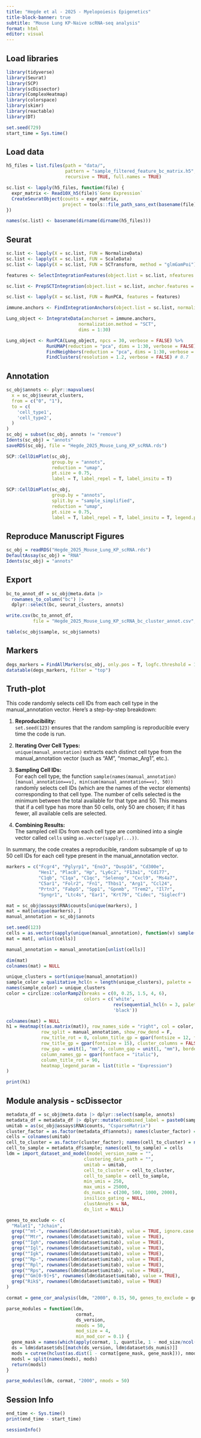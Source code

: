```yaml
---
title: "Hegde et al - 2025 - Myelopoiesis Epigenetics"
title-block-banner: true
subtitle: "Mouse Lung KP-Naive scRNA-seq analysis"
format: html
editor: visual
---
```


## Load libraries

```r
library(tidyverse)
library(Seurat)
library(SCP)
library(scDissector)
library(ComplexHeatmap)
library(colorspace)
library(skimr)
library(reactable)
library(DT)

set.seed(729)
start_time = Sys.time()
```

## Load data

```r
h5_files = list.files(path = "data/", 
                      pattern = "sample_filtered_feature_bc_matrix.h5", 
                      recursive = TRUE, full.names = TRUE)

sc.list <- lapply(h5_files, function(file) {
  expr_matrix <- Read10X_h5(file)$`Gene Expression`
  CreateSeuratObject(counts = expr_matrix, 
                     project = tools::file_path_sans_ext(basename(file)))
})

names(sc.list) <- basename(dirname(dirname(h5_files)))
```

## Seurat

```r
sc.list <- lapply(X = sc.list, FUN = NormalizeData)
sc.list <- lapply(X = sc.list, FUN = ScaleData)
sc.list <- lapply(X = sc.list, FUN = SCTransform, method = "glmGamPoi")

features <- SelectIntegrationFeatures(object.list = sc.list, nfeatures = 3000)

sc.list <- PrepSCTIntegration(object.list = sc.list, anchor.features = features)

sc.list <- lapply(X = sc.list, FUN = RunPCA, features = features)

immune.anchors <- FindIntegrationAnchors(object.list = sc.list, normalization.method = "SCT", anchor.features = features, dims = 1:30, reduction = "rpca", k.anchor = 20)

Lung_object <- IntegrateData(anchorset = immune.anchors, 
                           normalization.method = "SCT", 
                           dims = 1:30)

Lung_object <- RunPCA(Lung_object, npcs = 30, verbose = FALSE) %>%
               RunUMAP(reduction = "pca", dims = 1:30, verbose = FALSE) %>%
               FindNeighbors(reduction = "pca", dims = 1:30, verbose = FALSE) %>%
               FindClusters(resolution = 1.2, verbose = FALSE) # 0.7
```

## Annotation

```r
sc_obj$annots <- plyr::mapvalues(
  x = sc_obj$seurat_clusters,
  from = c("0", "1"),
  to = c(
    'cell_type1',
    'cell_type2',
  )
)
sc_obj = subset(sc_obj, annots != "remove")
Idents(sc_obj) = "annots"
saveRDS(sc_obj, file = "Hegde_2025_Mouse_Lung_KP_scRNA.rds")
```

```r
SCP::CellDimPlot(sc_obj, 
                 group.by = "annots", 
                 reduction = "umap", 
                 pt.size = 0.75, 
                 label = T, label_repel = T, label_insitu = T)
```

```r
SCP::CellDimPlot(sc_obj, 
                 group.by = "annots", 
                 split.by = "sample_simplified", 
                 reduction = "umap", 
                 pt.size = 0.75, 
                 label = T, label_repel = T, label_insitu = T, legend.position = "bottom")
```

## Reproduce Manuscript Figures

```r
sc_obj = readRDS("Hegde_2025_Mouse_Lung_KP_scRNA.rds")
DefaultAssay(sc_obj) = "RNA"
Idents(sc_obj) = "annots"
```

## Export

```r
bc_to_annot_df = sc_obj@meta.data |> 
  rownames_to_column("bc") |> 
  dplyr::select(bc, seurat_clusters, annots)

write.csv(bc_to_annot_df,
          file = "Hegde_2025_Mouse_Lung_KP_scRNA_bc_cluster_annot.csv", row.names = F)
```

```r
table(sc_obj$sample, sc_obj$annots)
```

## Markers

```r
degs_markers = FindAllMarkers(sc_obj, only.pos = T, logfc.threshold = 1, assay = "RNA")
datatable(degs_markers, filter = "top")
```

## Truth-plot

This code randomly selects cell IDs from each cell type in the manual_annotation vector. Here’s a step-by-step breakdown:

1.  **Reproducibility:**\
    `set.seed(123)` ensures that the random sampling is reproducible every time the code is run.

2.  **Iterating Over Cell Types:**\
    `unique(manual_annotation)` extracts each distinct cell type from the manual_annotation vector (such as "AM", "momac_Arg1", etc.).

3.  **Sampling Cell IDs:**\
    For each cell type, the function `sample(names(manual_annotation)[manual_annotation==v], min(sum(manual_annotation==v), 50))` randomly selects cell IDs (which are the names of the vector elements) corresponding to that cell type. The number of cells selected is the minimum between the total available for that type and 50. This means that if a cell type has more than 50 cells, only 50 are chosen; if it has fewer, all available cells are selected.

4.  **Combining Results:**\
    The sampled cell IDs from each cell type are combined into a single vector called `cells` using `as.vector(sapply(...))`.

In summary, the code creates a reproducible, random subsample of up to 50 cell IDs for each cell type present in the manual_annotation vector.

```r
markers = c("Fcgr4", "Pglyrp1", "Eno3", "Dusp16", "Cd300e", 
            "Hes1", "Plac8", "Hp", "Ly6c2", "F13a1", "Cd177",
            "C1qb", "C1qa", "C1qc", "Selenop", "Cxcl9", "Ms4a7",
            "C5ar1", "Folr2", "Fn1", "Thbs1", "Arg1", "Ccl24",
            "Prtn3", "Fabp5", "Spp1", "Gpnmb", "Trem2", "Il7r",
            "Syngr1", "Ltc4s", "Ear1", "Krt79", "Cidec", "Siglecf")
```

```r
mat = sc_obj@assays$RNA$counts[unique(markers), ]
mat = mat[unique(markers), ]
manual_annotation = sc_obj$annots
```

```r
set.seed(123)
cells = as.vector(sapply(unique(manual_annotation), function(v) sample(names(manual_annotation)[manual_annotation==v], min(sum(manual_annotation==v), 50))))
mat = mat[, unlist(cells)]

manual_annotation = manual_annotation[unlist(cells)]

dim(mat)
colnames(mat) = NULL
```

```r
unique_clusters = sort(unique(manual_annotation))
sample_color = qualitative_hcl(n = length(unique_clusters), palette = 'Dark 2')
names(sample_color) = unique_clusters
color = circlize::colorRamp2(breaks = c(0, 0.25, 1.5, 4, 6), 
                             colors = c('white', 
                                        rev(sequential_hcl(n = 3, palette = 'OrRd')), 
                                        'black'))

colnames(mat) = NULL
h1 = Heatmap(t(as.matrix(mat)), row_names_side = "right", col = color,
             row_split = manual_annotation, show_row_dend = F,
             row_title_rot = 0, column_title_gp = gpar(fontsize = 12, fontface = "italic"),
             row_title_gp = gpar(fontsize = 15), cluster_columns = FALSE,cluster_rows = T,
             row_gap = unit(1, "mm"), column_gap = unit(1, "mm"), border = 'gray50',
             column_names_gp = gpar(fontface = "italic"),
             column_title_rot = 90,
             heatmap_legend_param = list(title = "Expression")
)

print(h1)
```

## Module analysis - scDissector

```r
metadata_df = sc_obj@meta.data |> dplyr::select(sample, annots)
metadata_df = metadata_df |> dplyr::mutate(combined_label = paste0(sample, "_", annots))
umitab = as(sc_obj@assays$RNA$counts, "CsparseMatrix")
cluster_factor = as.factor(metadata_df$annots); names(cluster_factor) = rownames(metadata_df)
cells = colnames(umitab)
cell_to_cluster = as.factor(cluster_factor); names(cell_to_cluster) = names(cluster_factor)
cell_to_sample = metadata_df$sample; names(cell_to_sample) = cells
ldm = import_dataset_and_model(model_version_name = "", 
                             clustering_data_path = "", 
                             umitab = umitab, 
                             cell_to_cluster = cell_to_cluster, 
                             cell_to_sample = cell_to_sample,
                             min_umis = 250,
                             max_umis = 25000,
                             ds_numis = c(200, 500, 1000, 2000),
                             insilico_gating = NULL,
                             clustAnnots = NA,
                             ds_list = NULL)
```

```r
genes_to_exclude <- c(
  "Malat1", "Jchain",
  grep("^mt-", rownames(ldm$dataset$umitab), value = TRUE, ignore.case = TRUE),
  grep("^Mtr", rownames(ldm$dataset$umitab), value = TRUE),
  grep("^Igh", rownames(ldm$dataset$umitab), value = TRUE),
  grep("^Igl", rownames(ldm$dataset$umitab), value = TRUE),
  grep("^Igk", rownames(ldm$dataset$umitab), value = TRUE),
  grep("^Rp-", rownames(ldm$dataset$umitab), value = TRUE),
  grep("^Rpl", rownames(ldm$dataset$umitab), value = TRUE),
  grep("^Rps", rownames(ldm$dataset$umitab), value = TRUE),
  grep("^Gm[0-9]+$", rownames(ldm$dataset$umitab), value = TRUE),
  grep("Rik$", rownames(ldm$dataset$umitab), value = TRUE)
)
```

```r
cormat = gene_cor_analysis(ldm, "2000", 0.15, 50, genes_to_exclude = genes_to_exclude)

parse_modules = function(ldm, 
                          cormat, 
                          ds_version, 
                          nmods = 50,
                          mod_size = 4, 
                          min_mod_cor = 0.1) {
  gene_mask = names(which(apply(cormat, 1, quantile, 1 - mod_size/ncol(cormat), na.rm = T) >= min_mod_cor))
  ds = ldm$dataset$ds[[match(ds_version, ldm$dataset$ds_numis)]]
  mods = cutree(hclust(as.dist(1 - cormat[gene_mask, gene_mask])), nmods)
  modsl = split(names(mods), mods)
  return(modsl)
}

parse_modules(ldm, cormat, "2000", nmods = 50)
```

## Session Info

```r
end_time <- Sys.time()
print(end_time - start_time)

sessionInfo()
```
